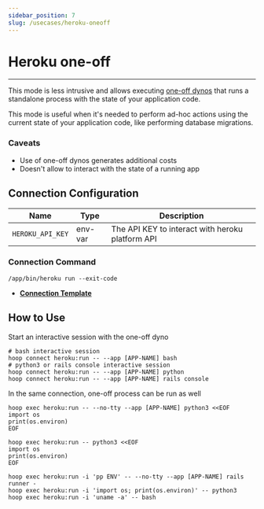 ```yaml
---
sidebar_position: 7
slug: /usecases/heroku-oneoff
---
```



# Heroku one-off

<ConnectOnHoopButton
  url="https://app.hoop.dev/connections/command-line/new?data=ewogICJuYW1lIjogImhlcm9rdSIsCiAgInR5cGUiOiAiY29tbWFuZC1saW5lIiwKICAic2VjcmV0IjogewogICAgImVudnZhcjpIRVJPS1VfQVBJX0tFWSI6ICIiCiAgfSwKICAiY29tbWFuZCI6IFsKICAgICIvYXBwL2Jpbi9oZXJva3UiLAogICAgInJ1biIsCiAgICAiLS1leGl0LWNvZGUiCiAgXQp9"
/>

___

This mode is less intrusive and allows executing [one-off dynos](https://devcenter.heroku.com/articles/one-off-dynos) that runs a standalone process with the state of your application code.

This mode is useful when it's needed to perform ad-hoc actions using the current state of your application code, like performing database migrations.

### Caveats

- Use of one-off dynos generates additional costs
- Doesn't allow to interact with the state of a running app

## Connection Configuration

| Name                    | Type    | Description                                      |
|------------------------ | ------- | ------------------------------------------------ |
| `HEROKU_API_KEY`        | env-var | The API KEY to interact with heroku platform API |

### Connection Command

```shell
/app/bin/heroku run --exit-code
```

- **[Connection Template](https://app.hoop.dev/connections/command-line/new?data=eyJuYW1lIjoiaGVyb2t1OnJ1biIsInR5cGUiOiJjb21tYW5kLWxpbmUiLCJzZWNyZXQiOnsiZW52dmFyOkhFUk9LVV9BUElfS0VZIjoiIn0sImNvbW1hbmQiOlsiL2FwcC9iaW4vaGVyb2t1IHJ1biAtLWV4aXQtY29kZSJdfQ==)**

## How to Use

Start an interactive session with the one-off dyno

```shell
# bash interactive session
hoop connect heroku:run -- --app [APP-NAME] bash
# python3 or rails console interactive session
hoop connect heroku:run -- --app [APP-NAME] python
hoop connect heroku:run -- --app [APP-NAME] rails console
```

In the same connection, one-off process can be run as well

```shell
hoop exec heroku:run -- --no-tty --app [APP-NAME] python3 <<EOF
import os
print(os.environ)
EOF
```

```shell
hoop exec heroku:run -- python3 <<EOF
import os
print(os.environ)
EOF
```

```shell
hoop exec heroku:run -i 'pp ENV' -- --no-tty --app [APP-NAME] rails runner -
hoop exec heroku:run -i 'import os; print(os.environ)' -- python3
hoop exec heroku:run -i 'uname -a' -- bash
```
